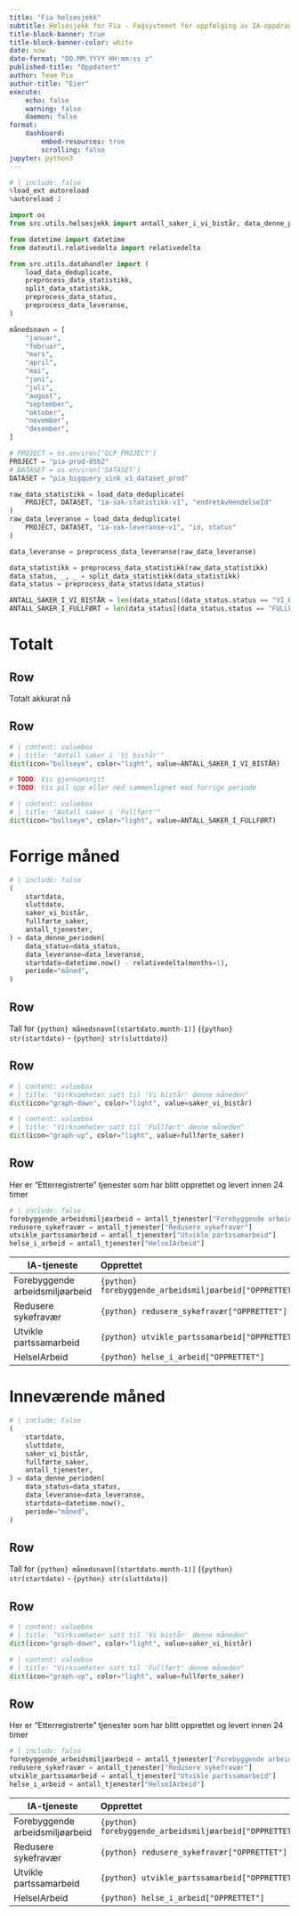 ```yaml
---
title: "Fia helsesjekk"
subtitle: Helsesjekk for Fia - Fagsystemet for oppfølging av IA-oppdraget i NAV.
title-block-banner: true
title-block-banner-color: white
date: now
date-format: "DD.MM.YYYY HH:mm:ss z"
published-title: "Oppdatert"
author: Team Pia
author-title: "Eier"
execute:
    echo: false
    warning: false
    daemon: false
format:
    dashboard:
        embed-resources: true
        scrolling: false
jupyter: python3
---
```


```python
# | include: false
%load_ext autoreload
%autoreload 2

import os
from src.utils.helsesjekk import antall_saker_i_vi_bistår, data_denne_perioden

from datetime import datetime
from dateutil.relativedelta import relativedelta

from src.utils.datahandler import (
    load_data_deduplicate,
    preprocess_data_statistikk,
    split_data_statistikk,
    preprocess_data_status,
    preprocess_data_leveranse,
)

månedsnavn = [
    "januar",
    "februar",
    "mars",
    "april",
    "mai",
    "juni",
    "juli",
    "august",
    "september",
    "oktober",
    "november",
    "desember",
]

# PROJECT = os.environ['GCP_PROJECT']
PROJECT = "pia-prod-85b2"
# DATASET = os.environ['DATASET']
DATASET = "pia_bigquery_sink_v1_dataset_prod"

raw_data_statistikk = load_data_deduplicate(
    PROJECT, DATASET, "ia-sak-statistikk-v1", "endretAvHendelseId"
)
raw_data_leveranse = load_data_deduplicate(
    PROJECT, DATASET, "ia-sak-leveranse-v1", "id, status"
)

data_leveranse = preprocess_data_leveranse(raw_data_leveranse)

data_statistikk = preprocess_data_statistikk(raw_data_statistikk)
data_status, _, _ = split_data_statistikk(data_statistikk)
data_status = preprocess_data_status(data_status)

ANTALL_SAKER_I_VI_BISTÅR = len(data_status[(data_status.status == "VI_BISTÅR") & data_status.aktiv_sak])
ANTALL_SAKER_I_FULLFØRT = len(data_status[(data_status.status == "FULLFØRT")])

```

# Totalt

## Row
Totalt akkurat nå

## Row

```python
# | content: valuebox
# | title: "Antall saker i 'Vi bistår'"
dict(icon="bullseye", color="light", value=ANTALL_SAKER_I_VI_BISTÅR)

# TODO: Vis gjennomsnitt
# TODO: Vis pil opp eller ned sammenlignet med forrige periode
```

```python
# | content: valuebox
# | title: "Antall saker i 'Fullført'"
dict(icon="bullseye", color="light", value=ANTALL_SAKER_I_FULLFØRT)

```

# Forrige måned

```python
# | include: false
(
    startdato,
    sluttdato,
    saker_vi_bistår,
    fullførte_saker,
    antall_tjenester,
) = data_denne_perioden(
    data_status=data_status,
    data_leveranse=data_leveranse,
    startdato=datetime.now() - relativedelta(months=1),
    periode="måned",
)
```

## Row
Tall for `{python} månedsnavn[(startdato.month-1)]` (`{python} str(startdato)` - `{python} str(sluttdato)`)

## Row
```python
# | content: valuebox
# | title: "Virksomheter satt til 'Vi bistår' denne måneden"
dict(icon="graph-down", color="light", value=saker_vi_bistår)
```

```python
# | content: valuebox
# | title: "Virksomheter satt til 'Fullført' denne måneden"
dict(icon="graph-up", color="light", value=fullførte_saker)
```
<!-- TODO: TODO: Dobbelsjekk disse. Ser ikke ut til å stemme med gjennomstrømmingstall i fia datafortelling -->

## Row
Her er "Etterregistrerte" tjenester som har blitt opprettet og levert innen 24 timer

```python
# | include: false
forebyggende_arbeidsmiljøarbeid = antall_tjenester["Forebyggende arbeidsmiljøarbeid"]
redusere_sykefravær = antall_tjenester["Redusere sykefravær"]
utvikle_partssamarbeid = antall_tjenester["Utvikle partssamarbeid"]
helse_i_arbeid = antall_tjenester["HelseIArbeid"]
```



| IA-tjeneste | Opprettet | Levert | Etterregistrerte |
|---------|:-----|------:|:------:|
| Forebyggende arbeidsmiljøarbeid | `{python} forebyggende_arbeidsmiljøarbeid["OPPRETTET"]` | `{python} forebyggende_arbeidsmiljøarbeid["LEVERT"]` | `{python} forebyggende_arbeidsmiljøarbeid["ETTERREGISTRERT"]` |
| Redusere sykefravær             | `{python} redusere_sykefravær["OPPRETTET"]`             | `{python} redusere_sykefravær["LEVERT"]`             | `{python} redusere_sykefravær["ETTERREGISTRERT"]`             |
| Utvikle partssamarbeid          | `{python} utvikle_partssamarbeid["OPPRETTET"]`          | `{python} utvikle_partssamarbeid["LEVERT"]`          | `{python} utvikle_partssamarbeid["ETTERREGISTRERT"]`          |
| HelseIArbeid                    | `{python} helse_i_arbeid["OPPRETTET"]`                  | `{python} helse_i_arbeid["LEVERT"]`                  | `{python} helse_i_arbeid["ETTERREGISTRERT"]`                  |



# Inneværende måned

```python
# | include: false
(
    startdato,
    sluttdato,
    saker_vi_bistår,
    fullførte_saker,
    antall_tjenester,
) = data_denne_perioden(
    data_status=data_status,
    data_leveranse=data_leveranse,
    startdato=datetime.now(),
    periode="måned",
)
```

## Row
Tall for `{python} månedsnavn[(startdato.month-1)]` (`{python} str(startdato)` - `{python} str(sluttdato)`)

## Row
```python
# | content: valuebox
# | title: "Virksomheter satt til 'Vi bistår' denne måneden"
dict(icon="graph-down", color="light", value=saker_vi_bistår)
```

```python
# | content: valuebox
# | title: "Virksomheter satt til 'Fullført' denne måneden"
dict(icon="graph-up", color="light", value=fullførte_saker)
```
<!-- TODO: TODO: Dobbelsjekk disse. Ser ikke ut til å stemme med gjennomstrømmingstall i fia datafortelling -->

## Row
Her er "Etterregistrerte" tjenester som har blitt opprettet og levert innen 24 timer

```python
# | include: false
forebyggende_arbeidsmiljøarbeid = antall_tjenester["Forebyggende arbeidsmiljøarbeid"]
redusere_sykefravær = antall_tjenester["Redusere sykefravær"]
utvikle_partssamarbeid = antall_tjenester["Utvikle partssamarbeid"]
helse_i_arbeid = antall_tjenester["HelseIArbeid"]
```



| IA-tjeneste | Opprettet | Levert | Etterregistrerte |
|---------|:-----|------:|:------:|
| Forebyggende arbeidsmiljøarbeid | `{python} forebyggende_arbeidsmiljøarbeid["OPPRETTET"]` | `{python} forebyggende_arbeidsmiljøarbeid["LEVERT"]` | `{python} forebyggende_arbeidsmiljøarbeid["ETTERREGISTRERT"]` |
| Redusere sykefravær             | `{python} redusere_sykefravær["OPPRETTET"]`             | `{python} redusere_sykefravær["LEVERT"]`             | `{python} redusere_sykefravær["ETTERREGISTRERT"]`             |
| Utvikle partssamarbeid          | `{python} utvikle_partssamarbeid["OPPRETTET"]`          | `{python} utvikle_partssamarbeid["LEVERT"]`          | `{python} utvikle_partssamarbeid["ETTERREGISTRERT"]`          |
| HelseIArbeid                    | `{python} helse_i_arbeid["OPPRETTET"]`                  | `{python} helse_i_arbeid["LEVERT"]`                  | `{python} helse_i_arbeid["ETTERREGISTRERT"]`                  |
